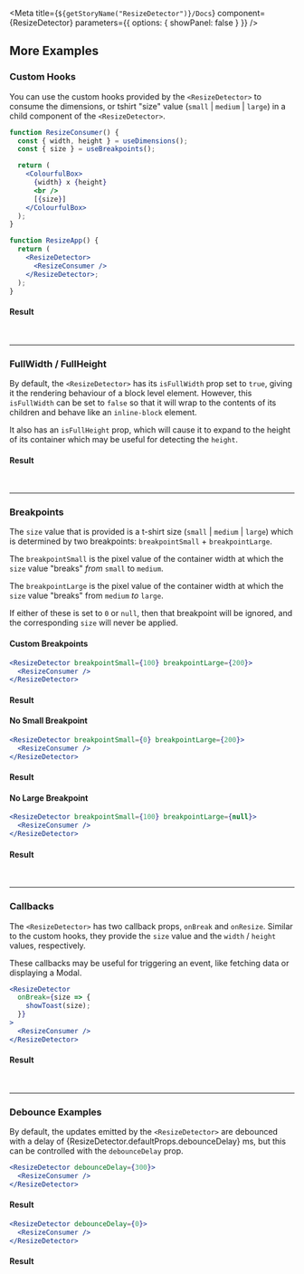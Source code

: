 
<Meta
  title={`${getStoryName("ResizeDetector")}/Docs`}
  component={ResizeDetector}
  parameters={{ options: { showPanel: false } }}
/>

<Description markdown={Readme} />

## More Examples

### Custom Hooks

You can use the custom hooks provided by the `<ResizeDetector>` to consume the dimensions, or tshirt "size" value (`small` | `medium` | `large`) in a child component of the `<ResizeDetector>`.

```jsx
function ResizeConsumer() {
  const { width, height } = useDimensions();
  const { size } = useBreakpoints();

  return (
    <ColourfulBox>
      {width} x {height}
      <br />
      [{size}]
    </ColourfulBox>
  );
}

function ResizeApp() {
  return (
    <ResizeDetector>
      <ResizeConsumer />
    </ResizeDetector>;
  );
}
```

#### Result

<BasicStory />

<br />

---

### FullWidth / FullHeight

By default, the `<ResizeDetector>` has its `isFullWidth` prop set to `true`, giving it the rendering behaviour of a block level element. However, this `isFullWidth` can be set to `false` so that it will wrap to the contents of its children and behave like an `inline-block` element.

It also has an `isFullHeight` prop, which will cause it to expand to the height of its container which may be useful for detecting the `height`.

#### Result

<FullHeightStory />

<br />

---

### Breakpoints

The `size` value that is provided is a t-shirt size (`small` | `medium` | `large`) which is determined by two breakpoints: `breakpointSmall` + `breakpointLarge`.

The `breakpointSmall` is the pixel value of the container width at which the `size` value "breaks" _from_ `small` to `medium`.

The `breakpointLarge` is the pixel value of the container width at which the `size` value "breaks" from `medium` _to_ `large`.

If either of these is set to `0` or `null`, then that breakpoint will be ignored, and the corresponding `size` will never be applied.

#### Custom Breakpoints

```jsx
<ResizeDetector breakpointSmall={100} breakpointLarge={200}>
  <ResizeConsumer />
</ResizeDetector>
```

#### Result

<CustomBreakpointsStory />

#### No Small Breakpoint

```jsx
<ResizeDetector breakpointSmall={0} breakpointLarge={200}>
  <ResizeConsumer />
</ResizeDetector>
```

#### Result

<NoSmallStory />

#### No Large Breakpoint

```jsx
<ResizeDetector breakpointSmall={100} breakpointLarge={null}>
  <ResizeConsumer />
</ResizeDetector>
```

#### Result

<NoLargeStory />

<br />

---

### Callbacks

The `<ResizeDetector>` has two callback props, `onBreak` and `onResize`. Similar to the custom hooks, they provide the `size` value and the `width` / `height` values, respectively.

These callbacks may be useful for triggering an event, like fetching data or displaying a Modal.

```jsx
<ResizeDetector
  onBreak={size => {
    showToast(size);
  }}
>
  <ResizeConsumer />
</ResizeDetector>
```

#### Result

<OnBreakStory />

<br />

---

### Debounce Examples

<p>
  By default, the updates emitted by the <code>&lt;ResizeDetector&gt;</code> are debounced with a delay of
  {ResizeDetector.defaultProps.debounceDelay} ms, but this can be controlled with the <code>debounceDelay</code> prop.
</p>

```jsx
<ResizeDetector debounceDelay={300}>
  <ResizeConsumer />
</ResizeDetector>
```

#### Result

<DebounceSlowStory />

```jsx
<ResizeDetector debounceDelay={0}>
  <ResizeConsumer />
</ResizeDetector>
```

#### Result

<DebounceFastStory />

